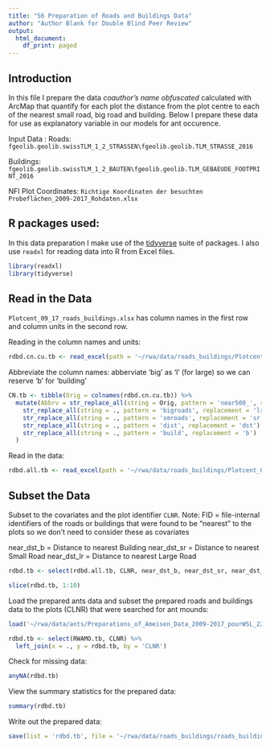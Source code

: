 ```yaml
---
title: "S6 Preparation of Roads and Buildings Data"
author: "Author Blank for Double Blind Peer Review"
output:
  html_document:
    df_print: paged
---
```


## Introduction

In this file I prepare the data *coauthor's name obfuscated* calculated with ArcMap that quantify for each plot the distance from the plot centre to each of the nearest small road, big road and building.
Below I prepare these data for use as explanatory variable in our models for ant occurence.

Input Data :
Roads: `fgeolib.geolib.swissTLM_1_2_STRASSEN\fgeolib.geolib.TLM_STRASSE_2016`

Buildings: `fgeolib.geolib.swissTLM_1_2_BAUTEN\fgeolib.geolib.TLM_GEBAEUDE_FOOTPRINT_2016` 

NFI Plot Coordinates: `Richtige Koordinaten der besuchten Probeflächen_2009-2017_Rohdaten.xlsx`

## R packages used:
In this data preparation I make use of the [tidyverse](https://www.tidyverse.org/) suite of packages.
I also use `readxl` for reading data into R from Excel files.

```r
library(readxl)
library(tidyverse)
```

## Read in the Data
`Plotcent_09_17_roads_buildings.xlsx` has column names in the first row and column units in the second row.

Reading in the column names and units:
```r
rdbd.cn.cu.tb <- read_excel(path = '~/rwa/data/roads_buildings/Plotcent_09_17_roads_buildings_20180326.xlsx', sheet = 'Plotcent_09_17_nearest', n_max = 1)
```

Abbreviate the column names:
  abberviate 'big' as 'l' (for large) so we can reserve 'b' for 'building'
```r
CN.tb <- tibble(Orig = colnames(rdbd.cn.cu.tb)) %>%
  mutate(Abbrv = str_replace_all(string = Orig, pattern = 'near500_', replacement = '') %>%
    str_replace_all(string = ., pattern = 'bigroads', replacement = 'lr') %>%
    str_replace_all(string = ., pattern = 'smroads', replacement = 'sr') %>%
    str_replace_all(string = ., pattern = 'dist', replacement = 'dst') %>%
    str_replace_all(string = ., pattern = 'build', replacement = 'b')
  )
```

Read in the data:
```r
rdbd.all.tb <- read_excel(path = '~/rwa/data/roads_buildings/Plotcent_09_17_roads_buildings_20180326.xlsx', sheet = 'Plotcent_09_17_nearest', col_names = CN.tb$Abbrv, skip = 2)
```

## Subset the Data

Subset to the covariates and the plot identifier `CLNR`.
Note: FID = file-internal identifiers of the roads or buildings that were found to be "nearest" to the plots so we don't need to consider these as covariates

near_dst_b = Distance to nearest Building
near_dst_sr = Distance to nearest Small Road
near_dst_lr = Distance to nearest Large Road

```r
rdbd.tb <- select(rdbd.all.tb, CLNR, near_dst_b, near_dst_sr, near_dst_lr)

slice(rdbd.tb, 1:10)
```

Load the prepared ants data and subset the prepared roads and buildings data to the plots (CLNR) that were searched for ant mounds:

```r
load('~/rwa/data/ants/Preparations_of_Ameisen_Data_2009-2017_pourWSL_22.03.2018_xlsx/Red_Wood_Ant_Mound_Occurence.RData')
```

```r
rdbd.tb <- select(RWAMO.tb, CLNR) %>%
  left_join(x = ., y = rdbd.tb, by = 'CLNR')
```

Check for missing data:
```r
anyNA(rdbd.tb)
```

View the summary statistics for the prepared data:
```r
summary(rdbd.tb)
```

Write out the prepared data:
```r
save(list = 'rdbd.tb', file = '~/rwa/data/roads_buildings/roads_buildings_data_prepared_unfiltered.RData')
```
